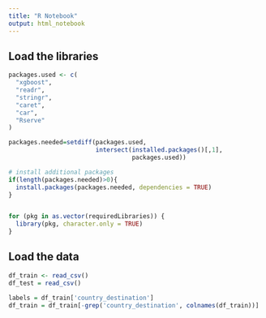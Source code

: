 ```yaml
---
title: "R Notebook"
output: html_notebook
---
```


## Load the libraries
```r
packages.used <- c(
  "xgboost",
  "readr",
  "stringr",
  "caret",
  "car",
  "Rserve"
)

packages.needed=setdiff(packages.used, 
                        intersect(installed.packages()[,1], 
                                  packages.used))

# install additional packages
if(length(packages.needed)>0){
  install.packages(packages.needed, dependencies = TRUE)
}


for (pkg in as.vector(requiredLibraries)) {
  library(pkg, character.only = TRUE)
}

```

## Load the data
```r
df_train <- read_csv()
df_test = read_csv()

labels = df_train['country_destination']
df_train = df_train[-grep('country_destination', colnames(df_train))]

```

